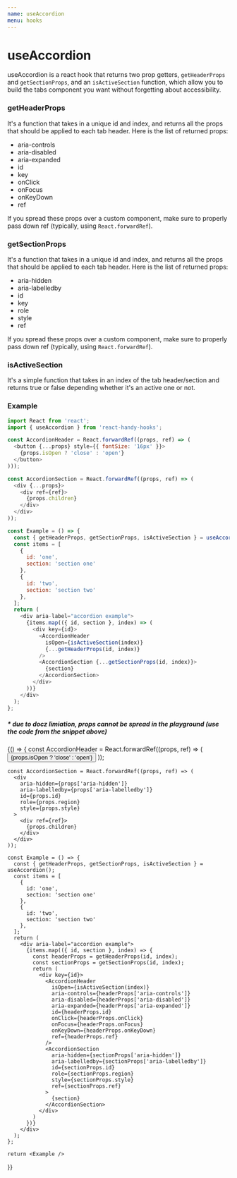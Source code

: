 ```yaml
---
name: useAccordion
menu: hooks
---
```


# useAccordion

useAccordion is a react hook that returns two prop getters, `getHeaderProps` and `getSectionProps`, and an `isActiveSection` function,
which allow you to build the tabs component you want without forgetting about accessibility.

### **getHeaderProps**

It's a function that takes in a unique id and index, and returns all the props that should be applied to each tab header.
Here is the list of returned props:

- aria-controls
- aria-disabled
- aria-expanded
- id
- key
- onClick
- onFocus
- onKeyDown
- ref

If you spread these props over a custom component, make sure to properly pass down ref (typically, using `React.forwardRef`).


### **getSectionProps**

It's a function that takes in a unique id and index, and returns all the props that should be applied to each tab header.
Here is the list of returned props:

- aria-hidden
- aria-labelledby
- id
- key
- role
- style
- ref

If you spread these props over a custom component, make sure to properly pass down ref (typically, using `React.forwardRef`).


### **isActiveSection**

It's a simple function that takes in an index of the tab header/section and returns true or false depending whether it's an active one or not.



### Example

```js
import React from 'react';
import { useAccordion } from 'react-handy-hooks';

const AccordionHeader = React.forwardRef((props, ref) => (
  <button {...props} style={{ fontSize: '16px' }}>
    {props.isOpen ? 'close' : 'open'}
  </button>
)));

const AccordionSection = React.forwardRef((props, ref) => (
  <div {...props}>
    <div ref={ref}>
      {props.children}
    </div>
  </div>
));

const Example = () => {
  const { getHeaderProps, getSectionProps, isActiveSection } = useAccordion();
  const items = [
    {
      id: 'one',
      section: 'section one'
    },
    {
      id: 'two',
      section: 'section two'
    },
  ];
  return (
    <div aria-label="accordion example">
      {items.map(({ id, section }, index) => (
        <div key={id}>
          <AccordionHeader
            isOpen={isActiveSection(index)}
            {...getHeaderProps(id, index)}
          />
          <AccordionSection {...getSectionProps(id, index)}>
            {section}
          </AccordionSection>
        </div>
      ))}
    </div>
  );
};
```

##### &ast; due to docz limiation, props cannot be spread in the playground (use the code from the snippet above)
<Playground>
  {() => {
    const AccordionHeader = React.forwardRef((props, ref) => (
      <button
        aria-controls={props['aria-controls']}
        aria-disabled={props['aria-disabled']}
        aria-expanded={props['aria-expanded']}
        id={props.id}
        onClick={props.onClick}
        onFocus={props.onFocus}
        onKeyDown={props.onKeyDown}
        style={{ fontSize: '16px' }}
        ref={ref}
      >
        {props.isOpen ? 'close' : 'open'}
      </button>
    ));

    const AccordionSection = React.forwardRef((props, ref) => (
      <div
        aria-hidden={props['aria-hidden']}
        aria-labelledby={props['aria-labelledby']}
        id={props.id}
        role={props.region}
        style={props.style}
      >
        <div ref={ref}>
          {props.children}
        </div>
      </div>
    ));

    const Example = () => {
      const { getHeaderProps, getSectionProps, isActiveSection } = useAccordion();
      const items = [
        {
          id: 'one',
          section: 'section one'
        },
        {
          id: 'two',
          section: 'section two'
        },
      ];
      return (
        <div aria-label="accordion example">
          {items.map(({ id, section }, index) => {
            const headerProps = getHeaderProps(id, index);
            const sectionProps = getSectionProps(id, index);
            return (
              <div key={id}>
                <AccordionHeader
                  isOpen={isActiveSection(index)}
                  aria-controls={headerProps['aria-controls']}
                  aria-disabled={headerProps['aria-disabled']}
                  aria-expanded={headerProps['aria-expanded']}
                  id={headerProps.id}
                  onClick={headerProps.onClick}
                  onFocus={headerProps.onFocus}
                  onKeyDown={headerProps.onKeyDown}
                  ref={headerProps.ref}
                />
                <AccordionSection
                  aria-hidden={sectionProps['aria-hidden']}
                  aria-labelledby={sectionProps['aria-labelledby']}
                  id={sectionProps.id}
                  role={sectionProps.region}
                  style={sectionProps.style}
                  ref={sectionProps.ref}
                >
                  {section}
                </AccordionSection>
              </div>
            )
          })}
        </div>
      );
    };

    return <Example />
  }}
</Playground>


